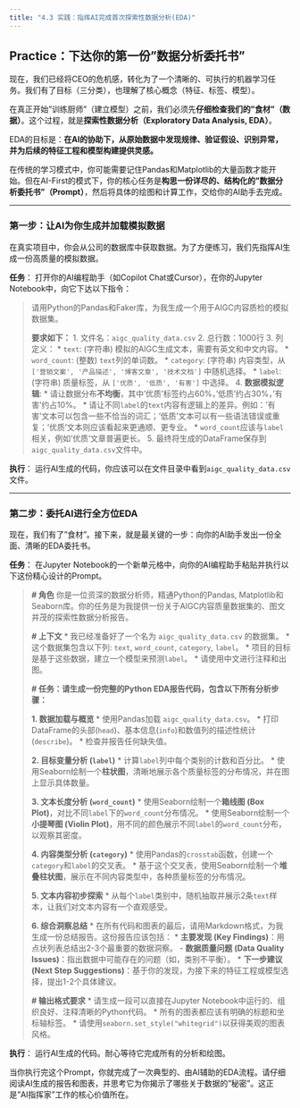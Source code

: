 ```yaml
---
title: "4.3 实践：指挥AI完成首次探索性数据分析(EDA)"
---
```


## **Practice：下达你的第一份"数据分析委托书"**

现在，我们已经将CEO的危机感，转化为了一个清晰的、可执行的机器学习任务。我们有了目标（三分类），也理解了核心概念（特征、标签、模型）。

在真正开始"训练厨师"（建立模型）之前，我们必须先**仔细检查我们的"食材"（数据）**。这个过程，就是**探索性数据分析（Exploratory Data Analysis, EDA）**。

EDA的目标是：**在AI的协助下，从原始数据中发现规律、验证假设、识别异常，并为后续的特征工程和模型构建提供灵感。**

在传统的学习模式中，你可能需要记住Pandas和Matplotlib的大量函数才能开始。但在AI-First的模式下，你的核心任务是**构思一份详尽的、结构化的"数据分析委托书"（Prompt）**，然后将具体的绘图和计算工作，交给你的AI助手去完成。

---

### **第一步：让AI为你生成并加载模拟数据**

在真实项目中，你会从公司的数据库中获取数据。为了方便练习，我们先指挥AI生成一份高质量的模拟数据。

::: {.callout-warning title="动手练习：生成数据"}

**任务**：
打开你的AI编程助手（如Copilot Chat或Cursor），在你的Jupyter Notebook中，向它下达以下指令：

> 请用Python的Pandas和Faker库，为我生成一个用于AIGC内容质检的模拟数据集。
>
> **要求如下：**
> 1.  文件名：`aigc_quality_data.csv`
> 2.  总行数：1000行
> 3.  列定义：
>     *   `text`: (字符串) 模拟的AIGC生成文本，需要有英文和中文内容。
>     *   `word_count`: (整数) `text`列的单词数。
>     *   `category`: (字符串) 内容类型，从 `['营销文案', '产品描述', '博客文章', '技术文档']` 中随机选择。
>     *   `label`: (字符串) 质量标签，从 `['优质', '低质', '有害']` 中选择。
> 4.  **数据模拟逻辑**:
>     *   请让数据分布**不均衡**，其中'优质'标签约占60%，'低质'约占30%，'有害'约占10%。
>     *   请让不同`label`的`text`内容有逻辑上的差异。例如：'有害'文本可以包含一些不恰当的词汇；'低质'文本可以有一些语法错误或重复；'优质'文本则应该看起来更通顺、更专业。
>     *   `word_count`应该与`label`相关，例如'优质'文章普遍更长。
> 5.  最终将生成的DataFrame保存到`aigc_quality_data.csv`文件中。

**执行**：
运行AI生成的代码，你应该可以在文件目录中看到`aigc_quality_data.csv`文件。

:::

---

### **第二步：委托AI进行全方位EDA**

现在，我们有了"食材"。接下来，就是最关键的一步：向你的AI助手发出一份全面、清晰的EDA委托书。

::: {.callout-warning title="动手练习：执行EDA"}

**任务**：
在Jupyter Notebook的一个新单元格中，向你的AI编程助手粘贴并执行以下这份精心设计的Prompt。

> **# 角色**
> 你是一位资深的数据分析师，精通Python的Pandas, Matplotlib和Seaborn库。你的任务是为我提供一份关于AIGC内容质量数据集的、图文并茂的探索性数据分析报告。
>
> **# 上下文**
> *   我已经准备好了一个名为 `aigc_quality_data.csv` 的数据集。
> *   这个数据集包含以下列: `text`, `word_count`, `category`, `label`。
> *   项目的目标是基于这些数据，建立一个模型来预测`label`。
> *   请使用中文进行注释和出图。
>
> **# 任务：请生成一份完整的Python EDA报告代码，包含以下所有分析步骤：**
>
> **1. 数据加载与概览**
>    *   使用Pandas加载 `aigc_quality_data.csv`。
>    *   打印DataFrame的头部(`head`)、基本信息(`info`)和数值列的描述性统计(`describe`)。
>    *   检查并报告任何缺失值。
>
> **2. 目标变量分析 (`label`)**
>    *   计算`label`列中每个类别的计数和百分比。
>    *   使用Seaborn绘制一个**柱状图**，清晰地展示各个质量标签的分布情况，并在图上显示具体数量。
>
> **3. 文本长度分析 (`word_count`)**
>    *   使用Seaborn绘制一个**箱线图 (Box Plot)**，对比不同`label`下的`word_count`分布情况。
>    *   使用Seaborn绘制一个**小提琴图 (Violin Plot)**，用不同的颜色展示不同`label`的`word_count`分布，以观察其密度。
>
> **4. 内容类型分析 (`category`)**
>    *   使用Pandas的`crosstab`函数，创建一个`category`和`label`的交叉表。
>    *   基于这个交叉表，使用Seaborn绘制一个**堆叠柱状图**，展示在不同内容类型中，各种质量标签的分布情况。
>
> **5. 文本内容初步探索**
>    *   从每个`label`类别中，随机抽取并展示2条`text`样本，让我们对文本内容有一个直观感受。
>
> **6. 综合洞察总结**
>    *   在所有代码和图表的最后，请用Markdown格式，为我生成一份总结报告。这份报告应该包括：
>        *   **主要发现 (Key Findings)**：用点状列表总结出2-3个最重要的数据洞察。
>        - **数据质量问题 (Data Quality Issues)**：指出数据中可能存在的问题（如，类别不平衡）。
>        *   **下一步建议 (Next Step Suggestions)**：基于你的发现，为接下来的特征工程或模型选择，提出1-2个具体建议。
>
> **# 输出格式要求**
> *   请生成一段可以直接在Jupyter Notebook中运行的、组织良好、注释清晰的Python代码。
> *   所有的图表都应该有明确的标题和坐标轴标签。
> *   请使用`seaborn.set_style("whitegrid")`以获得美观的图表风格。

**执行**：
运行AI生成的代码。耐心等待它完成所有的分析和绘图。

:::

当你执行完这个Prompt，你就完成了一次典型的、由AI辅助的EDA流程。请仔细阅读AI生成的报告和图表，并思考它为你揭示了哪些关于数据的"秘密"。这正是"AI指挥家"工作的核心价值所在。 